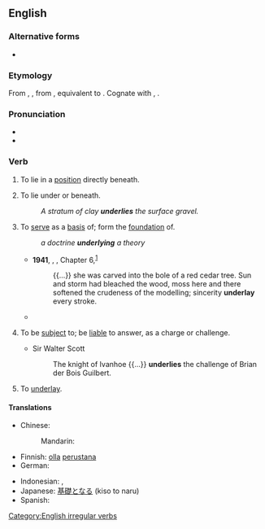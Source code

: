 ==English==

===Alternative forms===
* {{l|en|underly}}

===Etymology===
From {{inh|en|enm|underlien}}, {{m|enm|underliggen}}, from {{inh|en|ang|underliċġan|t=to underlie, to be subject to, give way to}}, equivalent to {{prefix|en|under|lie}}. Cognate with {{cog|nl|onderliggen|t=to lie below, lie on the bottom of}}, {{cog|de|unterliegen|t=to lie under, be subject to, succumb}}.

===Pronunciation===
* {{IPA|/ˌʌn.də(ɹ)ˈlaɪ/|lang=en}}
* {{rhymes|aɪ|lang=en}}

===Verb===
{{en-verb|underlies|underlying|underlay|underlain}}

# {{lb|en|intransitive}} To lie in a [[position]] directly beneath.
# {{lb|en|transitive}} To lie under or beneath.
#: ''A stratum of clay '''underlies''' the surface gravel.''
# {{lb|en|transitive}} To [[serve]] as a [[basis]] of; form the [[foundation]] of.
#: ''a doctrine '''underlying''' a theory''
#* '''1941''', {{w|Emily Carr}}, ''{{w|Klee Wyck}}'', Chapter 6,<sup>[http://www.gutenberg.net.au/ebooks01/0100131.txt]</sup>
#*: {{...}} she was carved into the bole of a red cedar tree. Sun and storm had bleached the wood, moss here and there softened the crudeness of the modelling; sincerity '''underlay''' every stroke.
#* {{quote-magazine|year=2013|month=July-August|author=[http://www.americanscientist.org/authors/detail/sarah-glaz Sarah Glaz]
|title=[http://www.americanscientist.org/issues/pub/2013/4/ode-to-prime-numbers Ode to Prime Numbers]
|volume=101|issue=4|magazine={{w|American Scientist}}
|passage=Some poems, echoing the purpose of early poetic treatises on scientific principles, attempt to elucidate the mathematical concepts that '''underlie''' prime numbers. Others play with primes’ cultural associations. Still others derive their structure from mathematical patterns involving primes.}}
# {{lb|en|transitive}} To be [[subject]] to; be [[liable]] to answer, as a charge or challenge.
#* Sir Walter Scott
#*: The knight of Ivanhoe {{...}} '''underlies''' the challenge of Brian der Bois Guilbert.
# {{lb|en|mining}} To [[underlay]].

====Translations====
{{trans-top|to serve as a basis of}}
* Chinese:
*: Mandarin: {{t|cmn|构成基础}}
* Finnish: [[olla]] [[perustana]]
* German: {{t+|de|zugrunde liegen}}
{{trans-mid}}
* Indonesian: {{t+|id|dasar|alt=mendasari}}, {{t+|id|landas|alt=melandasi}}
* Japanese: [[基礎]]となる (kiso to naru)
* Spanish: {{t+|es|subyacer}}
{{trans-bottom}}

[[Category:English irregular verbs]]